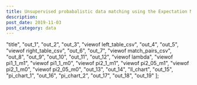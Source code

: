 ```yaml
---
title: Unsupervised probabalistic data matching using the Expectation Maximisation algorithm
description:
post_date: 2019-11-03
post_category: data
---
```




  "title",
  "out_1",
  "out_2",
  "out_3",
  "viewof left_table_csv",
  "out_4",
  "out_5",
  "viewof right_table_csv",
  "out_6",
  "out_7",
  "viewof match_pairs_csv",
  "out_8",
  "out_9",
  "out_10",
  "out_11",
  "out_12",
  "viewof lambda",
  "viewof pi1_1_m1",
  "viewof pi1_1_m0",
  "viewof pi2_1_m1",
  "viewof pi2_05_m1",
  "viewof pi2_1_m0",
  "viewof pi2_05_m0",
  "out_13",
  "out_14",
  "ll_chart",
  "out_15",
  "pi_chart_1",
  "out_16",
  "pi_chart_2",
  "out_17",
  "out_18",
  "out_19"
];

<ObservableNotebook notebook={notebook} cells={output_order} />



